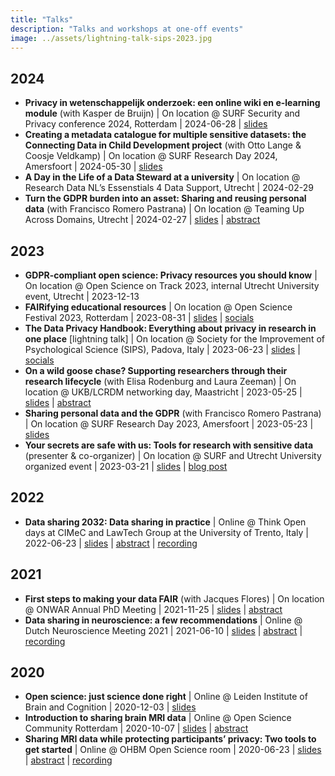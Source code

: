 ```yaml
---
title: "Talks"
description: "Talks and workshops at one-off events"
image: ../assets/lightning-talk-sips-2023.jpg
---
```


## 2024

- **Privacy in wetenschappelijk onderzoek: een online wiki en e-learning module** (with Kasper de Bruijn) | On location @ SURF Security and Privacy conference 2024, Rotterdam | 2024-06-28 | [slides](https://doi.org/10.5281/zenodo.12627104)
- **Creating a metadata catalogue for multiple sensitive datasets: the Connecting Data in Child Development project** (with Otto Lange & Coosje Veldkamp) | On location @ SURF Research Day 2024, Amersfoort | 2024-05-30 | [slides](https://doi.org/10.5281/zenodo.12699407)
- **A Day in the Life of a Data Steward at a university** | On location @ Research Data NL's Essenstials 4 Data Support, Utrecht | 2024-02-29
- **Turn the GDPR burden into an asset: Sharing and reusing personal data** (with Francisco Romero Pastrana) | On location @ Teaming Up Across Domains, Utrecht |  2024-02-27 | [slides](https://doi.org/10.5281/zenodo.10726850) | [abstract](https://tdcc.nl/evenementen/teaming-up-across-domains/)

## 2023

- **GDPR-compliant open science: Privacy resources you should know** | On location @ Open Science on Track 2023, internal Utrecht University event, Utrecht | 2023-12-13
- **FAIRifying educational resources** | On location @ Open Science Festival 2023, Rotterdam | 2023-08-31 | [slides](https://doi.org/10.5281/zenodo.8382509) | [socials](https://x.com/eScienceCenter/status/1697188948563427390) 
- **The Data Privacy Handbook: Everything about privacy in research in one place** [lightning talk] | On location @ Society for the Improvement of Psychological Science (SIPS), Padova, Italy | 2023-06-23 | [slides](https://osf.io/ecgzu) | [socials](https://x.com/GorillaPsyc/status/1672222638192689155)
- **On a wild goose chase? Supporting researchers through their research lifecycle** (with Elisa Rodenburg and Laura Zeeman) | On location @ UKB/LCRDM networking day, Maastricht | 2023-05-25 | [slides](https://doi.org/10.5281/zenodo.8088867) | [abstract](https://lcrdm.nl/wp-content/uploads/2023/07/Program-Open-Science-Festival-Maastricht-UKB-LCRDM-Networking-Day-2023.pdf)
- **Sharing personal data and the GDPR** (with Francisco Romero Pastrana) | On location @ SURF Research Day 2023, Amersfoort | 2023-05-23 | [slides](https://www.slideshare.net/slideshow/sharing-personal-data-and-the-gdpr-how-can-it-be-done-francisco-romero-pastrana-dorien-huijser-srd23/258248777)
- **Your secrets are safe with us: Tools for research with sensitive data** (presenter & co-organizer) | On location @ SURF and Utrecht University organized event | 2023-03-21 | [slides](https://doi.org/10.5281/zenodo.7778159) | [blog post](https://communities.surf.nl/en/oplossingen-voor-online-onderzoeksomgevingen/article/tools-for-research-with-sensitive-data)

## 2022

- **Data sharing 2032: Data sharing in practice** | Online @ Think Open days at CIMeC and LawTech Group at the University of Trento, Italy | 2022-06-23 | [slides](https://doi.org/10.5281/zenodo.6759094) | [abstract](https://webmagazine.unitn.it/en/evento/cimec/110249/think-open-days) | [recording](https://www.youtube.com/watch?v=T8CnuUa7WnA&list=PLiX54geLkpPJdw_p6ZDh7KOx0IoP_spZS&index=2)

## 2021

- **First steps to making your data FAIR** (with Jacques Flores) | On location @ ONWAR Annual PhD Meeting | 2021-11-25 | [slides](https://osf.io/yb65p/) | [abstract](https://onwarannualmeeting.wixsite.com/onwar/metascience)
- **Data sharing in neuroscience: a few recommendations** | Online @ Dutch Neuroscience Meeting 2021 | 2021-06-10 | [slides](https://osf.io/h7k35/) | [abstract](https://dnm21.azuleon.org/illustrated-programme) | [recording](https://www.youtube.com/watch?v=CGAehAMv9wY&list=PLvYm9o6tx99O-1Ko9-Fvlo77VoUy-oaw7&index=3)

## 2020

- **Open science: just science done right** | Online @ Leiden Institute of Brain and Cognition | 2020-12-03 | [slides](https://osf.io/gue9z/)
- **Introduction to sharing brain MRI data** | Online @ Open Science Community Rotterdam | 2020-10-07 | [slides](https://osf.io/rzqcj/) | [abstract](https://www.openscience-rotterdam.com/2020/10/07/sharing-mri-oct2020/)
- **Sharing MRI data while protecting participants' privacy: Two tools to get started** | Online @ OHBM Open Science room | 2020-06-23 | [slides](https://doi.org/10.5281/zenodo.3905949) | [abstract](https://github.com/ohbm/osr2020/issues/55) | [recording](https://youtu.be/orX-nOT-Tyo?t=1745)

